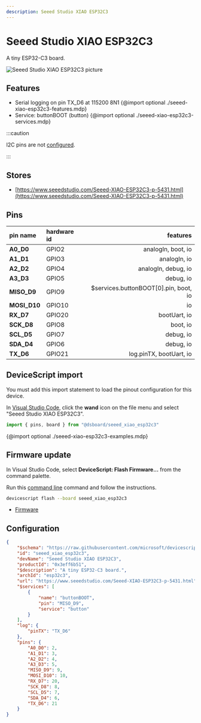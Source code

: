 ```yaml
---
description: Seeed Studio XIAO ESP32C3
---
```

# Seeed Studio XIAO ESP32C3


A tiny ESP32-C3 board.


![Seeed Studio XIAO ESP32C3 picture](https://microsoft.github.io/jacdac-docs/images/devices/seeed-studio/xiaoesp32c3v00.catalog.jpg)

## Features

-  Serial logging on pin TX_D6 at 115200 8N1
{@import optional ./seeed-xiao-esp32c3-features.mdp}
-  Service: buttonBOOT (button)
{@import optional ./seeed-xiao-esp32c3-services.mdp}

:::caution

I2C pins are not [configured](/developer/board-configuration).

:::


## Stores

-  [https://www.seeedstudio.com/Seeed-XIAO-ESP32C3-p-5431.html](https://www.seeedstudio.com/Seeed-XIAO-ESP32C3-p-5431.html)

## Pins

| pin name | hardware id | features |
|:---------|:------------|---------:|
| **A0_D0** |  GPIO2 |  analogIn,  boot,  io |
| **A1_D1** |  GPIO3 |  analogIn,  io |
| **A2_D2** |  GPIO4 |  analogIn,  debug,  io |
| **A3_D3** |  GPIO5 |  debug,  io |
| **MISO_D9** |  GPIO9 |  $services.buttonBOOT[0].pin,  boot,  io |
| **MOSI_D10** |  GPIO10 |  io |
| **RX_D7** |  GPIO20 |  bootUart,  io |
| **SCK_D8** |  GPIO8 |  boot,  io |
| **SCL_D5** |  GPIO7 |  debug,  io |
| **SDA_D4** |  GPIO6 |  debug,  io |
| **TX_D6** |  GPIO21 |  log.pinTX,  bootUart,  io |



## DeviceScript import


You must add this import statement to load 
the pinout configuration for this device.

In [Visual Studio Code](/getting-started/vscode),
click the **wand** icon on the file menu and 
select "Seeed Studio XIAO ESP32C3".

```ts
import { pins, board } from "@dsboard/seeed_xiao_esp32c3"
```

{@import optional ./seeed-xiao-esp32c3-examples.mdp}

## Firmware update

In Visual Studio Code,
select **DeviceScript: Flash Firmware...** from the command palette.
        
Run this [command line](/api/cli) command and follow the instructions.

```bash
devicescript flash --board seeed_xiao_esp32c3
```


- [Firmware](https://github.com/microsoft/devicescript-esp32/releases/latest/download/devicescript-esp32c3-seeed_xiao_esp32c3-0x0.bin)

## Configuration

```json title="seeed_xiao_esp32c3.json"
{
    "$schema": "https://raw.githubusercontent.com/microsoft/devicescript-esp32/main/boards/esp32deviceconfig.schema.json",
    "id": "seeed_xiao_esp32c3",
    "devName": "Seeed Studio XIAO ESP32C3",
    "productId": "0x3eff6b51",
    "$description": "A tiny ESP32-C3 board.",
    "archId": "esp32c3",
    "url": "https://www.seeedstudio.com/Seeed-XIAO-ESP32C3-p-5431.html",
    "$services": [
        {
            "name": "buttonBOOT",
            "pin": "MISO_D9",
            "service": "button"
        }
    ],
    "log": {
        "pinTX": "TX_D6"
    },
    "pins": {
        "A0_D0": 2,
        "A1_D1": 3,
        "A2_D2": 4,
        "A3_D3": 5,
        "MISO_D9": 9,
        "MOSI_D10": 10,
        "RX_D7": 20,
        "SCK_D8": 8,
        "SCL_D5": 7,
        "SDA_D4": 6,
        "TX_D6": 21
    }
}
```

